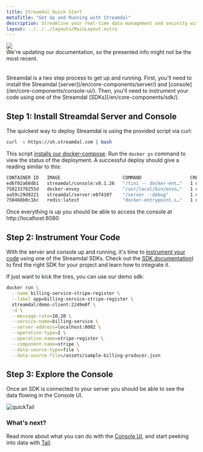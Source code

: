 ```yaml
---
title: Streamdal Quick Start 
metaTitle: "Get Up and Running with Streamdal"
description: Streamline your real-time data management and security with Streamdal.
layout: ../../../layouts/MainLayout.astro
---
```



<div class="addl-wrapper">
<div class="addl">
<img src={information} class="uimage" />
<div class="addlcontent">
We're updating our documentation, so the presented info might not be the
most recent.
</div>
</div>
</div>

<br />
<br />
Streamdal is a two step process to get up and running. First, you'll need to install the Streamdal [server](/en/core-components/server/) and [console](/en/core-components/console-ui/). Then, you'll need to instrument your code using one of the Streamdal [SDKs](/en/core-components/sdk/).

## Step 1: Install Streamdal Server and Console

The quickest way to deploy Streamdal is using the provided script via curl:

```bash
curl -s https://sh.streamdal.com | bash
```

This script [installs our docker-compose](/en/guides/deployment#deployments). 
Run the `docker ps` command to view the status of the deployment. A successful 
deploy should give a reading similar to this:

```bash
CONTAINER ID   IMAGE                       COMMAND                  CREATED          STATUS          PORTS                                            NAMES
ed6f02a60db1   streamdal/console:v0.1.26   "/tini -- docker-ent…"   1 day ago   Up 10 minutes   0.0.0.0:8080->8080/tcp                           streamdal-console
75823378255d   docker-envoy                "/usr/local/bin/envo…"   1 day ago   Up 10 minutes   0.0.0.0:8083->8083/tcp, 10000/tcp                streamdal-envoy
aa59c29d9221   streamdal/server:e074107    "/server --debug"        1 day ago   Up 10 minutes   0.0.0.0:8081->8081/tcp, 0.0.0.0:8082->8082/tcp   streamdal-server
750468b0c1bc   redis:latest                "docker-entrypoint.s…"   1 day ago   Up 10 minutes   0.0.0.0:6379->6379/tcp                           streamdal-redis
```

Once everything is up you should be able to access the console at 
http://localhost:8080


## Step 2: Instrument Your Code
With the server and console up and running, it's time to 
[instrument your code](../../guides/instrumentation) using one of the Streamdal 
SDKs. Check out the [SDK documentation](../../guides/instrumentation)) to find 
the right SDK for your project and learn how to integrate it.

If just want to kick the tires, you can use our demo sdk: 

```bash
docker run \
  --name billing-service-stripe-register \
  --label app=billing-service-stripe-register \
  streamdal/demo-client:2249e0f \
  -d \
  --message-rate=10,20 \
  --service-name=billing-service \
  --server-address=localhost:8082 \
  --operation-type=2 \
  --operation-name=stripe-register \
  --component-name=stripe \
  --data-source-type=file \
  --data-source-file=/assets/sample-billing-producer.json
```  

## Step 3: Explore the Console

Once an SDK is connected to your server you should be able to see the data 
flowing in the Console UI.

<img src={quickTail} alt="quickTail" />

### What's next?

Read more about what you can do with the [Console UI](../../guides/console), 
and start peeking into data with [Tail](/en/guides/tail/).